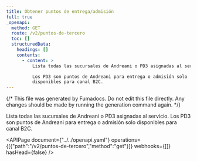 ```yaml
---
title: Obtener puntos de entrega/admisión
full: true
_openapi:
  method: GET
  route: /v2/puntos-de-tercero
  toc: []
  structuredData:
    headings: []
    contents:
      - content: >
          Lista todas las sucursales de Andreani o PD3 asignadas al servicio.

          Los PD3 son puntos de Andreani para entrega o admisión solo
          disponibles para canal B2C.
---
```


{/* This file was generated by Fumadocs. Do not edit this file directly. Any changes should be made by running the generation command again. */}

Lista todas las sucursales de Andreani o PD3 asignadas al servicio.
Los PD3 son puntos de Andreani para entrega o admisión solo disponibles para canal B2C.


<APIPage document={"../../openapi.yaml"} operations={[{"path":"/v2/puntos-de-tercero","method":"get"}]} webhooks={[]} hasHead={false} />